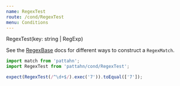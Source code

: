 ```yaml
---
name: RegexTest
route: /cond/RegexTest
menu: Conditions
---
```



<CondType>RegexTest(key: string | RegExp)</CondType>

See the [RegexBase] docs for different ways to construct a `RegexMatch`.

[regexbase]: /cond/RegexBase

```js
import match from 'pattahn';
import RegexTest from 'pattahn/cond/RegexTest';

expect(RegexTest(/^\d+$/).exec('7')).toEqual(['7']);
```
